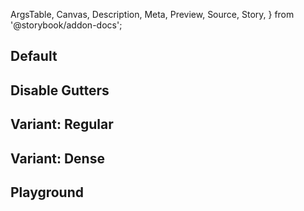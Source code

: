 <!-- @prettier -->

  ArgsTable,
  Canvas,
  Description,
  Meta,
  Preview,
  Source,
  Story,
} from '@storybook/addon-docs';


<Meta
  title="Material UI/Toolbar"
  component={Toolbar}
  argTypes={argTypes}
  parameters={{}}
  render={Template}
/>

<Description of={Toolbar} />

## Default

<Canvas>
  <Story name="Primary" args={{}}/>
</Canvas>

## Disable Gutters

<Canvas>
  <Story
    name="Disable Gutters"
    args={{
      disableGutters: true,
    }}
  />
</Canvas>

## Variant: Regular

<Canvas>
  <Story
    name="Variant: Regular"
    args={{
      variant: 'regular',
    }}
  />
</Canvas>

## Variant: Dense

<Canvas>
  <Story
    name="Variant: Dense"
    args={{
      variant: 'dense',
    }}
  />
</Canvas>

## Playground

<Canvas isColumn>
  <Source language="jsx" story="Playground" />
  <Story name="Playground" args={{}}/>
  <ArgsTable story="Playground" />
</Canvas>
